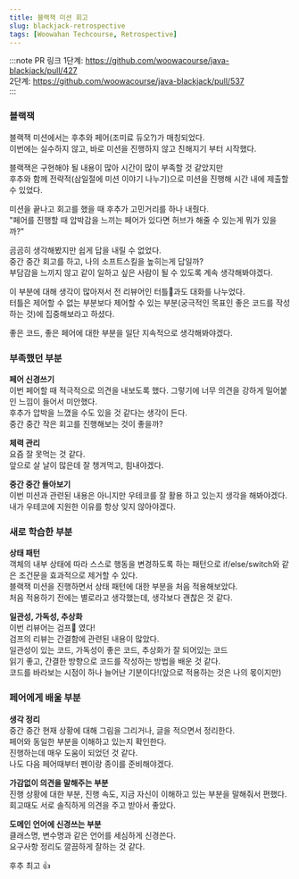 ```yaml
---
title: 블랙잭 미션 회고
slug: blackjack-retrospective
tags: [Woowahan Techcourse, Retrospective]
---
```


:::note PR 링크 
1단계: https://github.com/woowacourse/java-blackjack/pull/427  
2단계: https://github.com/woowacourse/java-blackjack/pull/537  
:::

### 블랙잭

블랙잭 미션에서는 후추와 페어(조미료 듀오?)가 매칭되었다.  
이번에는 실수하지 않고, 바로 미션을 진행하지 않고 친해지기 부터 시작했다.  

블랙잭은 구현해야 될 내용이 많아 시간이 많이 부족할 것 같았지만  
후추와 함께 전략적(삼일절에 미션 이야기 나누기)으로 미션을 진행해 시간 내에 제출할 수 있었다.  

미션을 끝나고 회고를 했을 때 후추가 고민거리를 하나 내줬다.  
"페어를 진행할 때 압박감을 느끼는 페어가 있다면 허브가 해줄 수 있는게 뭐가 있을까?"  

곰곰히 생각해봤지만 쉽게 답을 내릴 수 없었다.  
중간 중간 회고를 하고, 나의 소프트스킬을 높히는게 답일까?  
부담감을 느끼지 않고 같이 일하고 싶은 사람이 될 수 있도록 계속 생각해봐야겠다.  

이 부분에 대해 생각이 많아져서 전 리뷰어인 터틀🐢과도 대화를 나누었다.  
터틀은 제어할 수 없는 부분보다 제어할 수 있는 부분(궁극적인 목표인 좋은 코드를 작성하는 것)에 집중해보라고 하셨다.  

좋은 코드, 좋은 페어에 대한 부분을 일단 지속적으로 생각해봐야겠다.

### 부족했던 부분

**페어 신경쓰기**  
이번 페어할 때 적극적으로 의견을 내보도록 했다. 그렇기에 너무 의견을 강하게 밀어붙인 느낌이 들어서 미안했다.  
후추가 압박을 느꼈을 수도 있을 것 같다는 생각이 든다.  
중간 중간 작은 회고를 진행해보는 것이 좋을까?

**체력 관리**  
요즘 잘 못먹는 것 같다.  
앞으로 살 날이 많은데 잘 챙겨먹고, 힘내야겠다.

**중간 중간 돌아보기**  
이번 미션과 관련된 내용은 아니지만 우테코를 잘 활용 하고 있는지 생각을 해봐야겠다.  
내가 우테코에 지원한 이유를 항상 잊지 않아야겠다.  

### 새로 학습한 부분

**상태 패턴**  
객체의 내부 상태에 따라 스스로 행동을 변경하도록 하는 패턴으로 if/else/switch와 같은 조건문을 효과적으로 제거할 수 있다.  
블랙잭 미션을 진행하면서 상태 패턴에 대한 부분을 처음 적용해보았다.  
처음 적용하기 전에는 별로라고 생각했는데, 생각보다 괜찮은 것 같다.  

**일관성, 가독성, 추상화**  
이번 리뷰어는 검프🍫 였다!  
검프의 리뷰는 간결함에 관련된 내용이 많았다.  
일관성이 있는 코드, 가독성이 좋은 코드, 추상화가 잘 되어있는 코드  
읽기 좋고, 간결한 방향으로 코드를 작성하는 방법을 배운 것 같다.  
코드를 바라보는 시점이 하나 늘어난 기분이다!(앞으로 적용하는 것은 나의 몫이지만)  

### 페어에게 배울 부분

**생각 정리**  
중간 중간 현재 상황에 대해 그림을 그리거나, 글을 적으면서 정리한다.  
페어와 동일한 부분을 이해하고 있는지 확인한다.  
진행하는데 매우 도움이 되었던 것 같다.  
나도 다음 페어때부터 펜이랑 종이를 준비해야겠다.

**가감없이 의견을 말해주는 부분**  
진행 상황에 대한 부분, 진행 속도, 지금 자신이 이해하고 있는 부분을 말해줘서 편했다.  
회고때도 서로 솔직하게 의견을 주고 받아서 좋았다.  

**도메인 언어에 신경쓰는 부분**  
클래스명, 변수명과 같은 언어를 세심하게 신경쓴다.  
요구사항 정리도 깔끔하게 잘하는 것 같다.  

후추 최고 👍